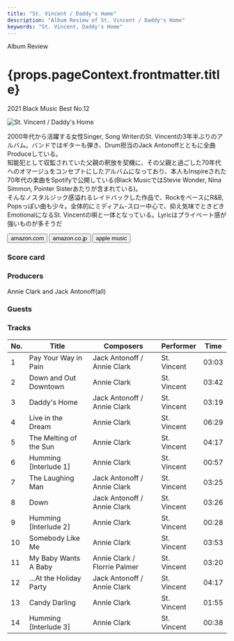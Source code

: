 ```yaml
---
title: "St. Vincent / Daddy's Home"
description: "Album Review of St. Vincent / Daddy's Home"
keywords: "St. Vincent, Daddy's Home"
---
```





<p className="largeP">Album Review</p>
<h1 className="h1--no--margin">{props.pageContext.frontmatter.title}</h1>
<p className="largeP">
  <Link to="/best50/2021/">2021 Black Music Best No.12</Link>
</p>

<Row  className="image-card-group">
	<Column colMd={"3"} colLg={"4"} noGutterMdLeft="">
       <ImageCard>

![St. Vincent / Daddy's Home](../../images/cd/stvincent1L.jpg)

</ImageCard>
	</Column>
	<Column colMd={"4"} colLg={"8"} noGutterMdLeft="">
	<p>
		2000年代から活躍する女性Singer, Song WriterのSt. Vincentの3年半ぶりのアルバム。バンドではギターも弾き、Drum担当のJack Antonoffとともに全曲Produceしている。
		<br/>知能犯として収監されていた父親の釈放を契機に、その父親と過ごした70年代へのオマージュをコンセプトにしたアルバムになっており、本人もInspireされた70年代の楽曲をSpotifyで公開している(Black MusicではStevie Wonder, Nina Simmon, Pointer Sisterあたりが含まれている)。
		<br/>そんなノスタルジック感溢れるレイドバックした作品で、RockをベースにR&B, Popsっぽい曲も少々。全体的にミディアム-スロー中心で、抑え気味でときどきEmotionalになるSt. Vincentの唄と一体となっている。Lyricはプライベート感が強いものが多そうだ
	</p>
	<div>
	  <Button className="button-right-mergin"  href="https://amzn.to/3vc444A" kind="primary" size="small" renderIcon={ArrowUpRight24}>
      amazon.com
    </Button>
    <Button className="button-right-mergin"  href="https://amzn.to/3ABL7Jz" kind="secondary" size="small" renderIcon={ArrowUpRight24}>
      amazon.co.jp
    </Button>
		<Button className="button-right-mergin"  href="https://apple.co/3Dzub8w" kind="tertiary" size="small" renderIcon={ArrowUpRight24}>
      apple music
    </Button>
		<AdvJS2/>
	</div>
	</Column>
</Row>
<Row >
	<Column colMd={"4"} colLg={"4"} noGutterMdLeft="">
	<div>
	  <h3>Score card</h3>
		<SliderJS1 value="5" />
	  <SliderJS2 value="2" />
		<SliderJS3 value="1" />
	  <SliderJS4 value="8" />
	</div>
</Column>
<Column colMd={"8"} colLg={"8"} noGutterMdLeft="">
<div>
	<h3>Producers</h3>
	<p>
		Annie Clark and Jack Antonoff(all)
	</p>
	<h3>Guests</h3>
	<p>
	</p>
</div>
</Column>
</Row>

<h3>Tracks</h3>

| No. | Title                  | Composers                    | Performer   | Time  |
| --- | ---------------------- | ---------------------------- | ----------- | ----- |
| 1   | Pay Your Way in Pain   | Jack Antonoff / Annie Clark  | St. Vincent | 03:03 |
| 2   | Down and Out Downtown  | Annie Clark                  | St. Vincent | 03:42 |
| 3   | Daddy's Home           | Jack Antonoff / Annie Clark  | St. Vincent | 03:19 |
| 4   | Live in the Dream      | Annie Clark                  | St. Vincent | 06:29 |
| 5   | The Melting of the Sun | Annie Clark                  | St. Vincent | 04:17 |
| 6   | Humming [Interlude 1]  | Annie Clark                  | St. Vincent | 00:57 |
| 7   | The Laughing Man       | Jack Antonoff / Annie Clark  | St. Vincent | 03:25 |
| 8   | Down                   | Jack Antonoff / Annie Clark  | St. Vincent | 03:26 |
| 9   | Humming [Interlude 2]  | Annie Clark                  | St. Vincent | 00:28 |
| 10  | Somebody Like Me       | Annie Clark                  | St. Vincent | 03:53 |
| 11  | My Baby Wants A Baby   | Annie Clark / Florrie Palmer | St. Vincent | 03:20 |
| 12  | …At the Holiday Party  | Jack Antonoff / Annie Clark  | St. Vincent | 04:17 |
| 13  | Candy Darling          | Annie Clark                  | St. Vincent | 01:55 |
| 14  | Humming [Interlude 3]  | Annie Clark                  | St. Vincent | 00:38 |

<AdvJS3 />
